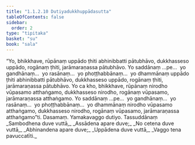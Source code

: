 ```yaml
---
title: "1.1.2.10 Dutiyadukkhuppādasutta"
tableOfContents: false
sidebar:
  order: 2
type: "tipitaka"
basket: "su"
book: "sala"
---
```



<DynamicBreadcrumb />

<Division number="22" book="sala">

<Paragraph number="57" book="sala">
“Yo, bhikkhave, rūpānaṃ uppādo ṭhiti abhinibbatti pātubhāvo, dukkhasseso uppādo, rogānaṃ ṭhiti, jarāmaraṇassa pātubhāvo. Yo saddānaṃ …pe…  yo gandhānaṃ…  yo rasānaṃ…  yo phoṭṭhabbānaṃ…  yo dhammānaṃ uppādo ṭhiti abhinibbatti pātubhāvo, dukkhasseso uppādo, rogānaṃ ṭhiti, jarāmaraṇassa pātubhāvo.
</Paragraph>

<Paragraph number="58" book="sala">
Yo ca kho, bhikkhave, rūpānaṃ nirodho vūpasamo atthaṅgamo, dukkhasseso nirodho, rogānaṃ vūpasamo, jarāmaraṇassa atthaṅgamo. Yo saddānaṃ …pe…  yo gandhānaṃ…  yo rasānaṃ…  yo phoṭṭhabbānaṃ…  yo dhammānaṃ nirodho vūpasamo atthaṅgamo, dukkhasseso nirodho, rogānaṃ vūpasamo, jarāmaraṇassa atthaṅgamo”ti.

</Paragraph>
</Division>

<Paragraph number="59" type="center" book="sala">
Dasamaṃ.



</Paragraph>

<Paragraph number="60" type="center" book="sala">
Yamakavaggo dutiyo.



</Paragraph>

<Paragraph number="61" type="center" book="sala">
Tassuddānaṃ


</Paragraph>

<Paragraph number="62" type="verses" book="sala">
_Sambodhena duve vuttā,_  
_Assādena apare duve;_  
_No cetena duve vuttā,_  
_Abhinandena apare duve;_  
_Uppādena duve vuttā,_  
_Vaggo tena pavuccatīti._
</Paragraph>